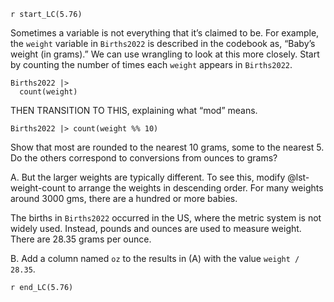 `r start_LC(5.76)`



Sometimes a variable is not everything that it's claimed to be. For example, the `weight` variable in `Births2022` is described in the codebook as, "Baby's weight (in grams)." We can use wrangling to look at this more closely. Start by counting the number of times each `weight` appears in `Births2022`.

::: {#lst-weight-count}
```webr-r
Births2022 |> 
  count(weight) 
```
:::


THEN TRANSITION TO THIS, explaining what "mod" means.

```webr-r
Births2022 |> count(weight %% 10)
```

Show that most are rounded to the nearest 10 grams, some to the nearest 5. Do the others correspond to conversions from ounces to grams? 


A. But the larger weights are typically different. To see this, modify @lst-weight-count to arrange the weights in descending order. For many weights around 3000 gms, there are a hundred or more babies.

The births in `Births2022` occurred in the US, where the metric system is not widely used. Instead, pounds and ounces are used to measure weight. There are 28.35 grams per ounce.

B. Add a column named `oz` to the results in (A) with the value `weight / 28.35`. 

`r end_LC(5.76)`
